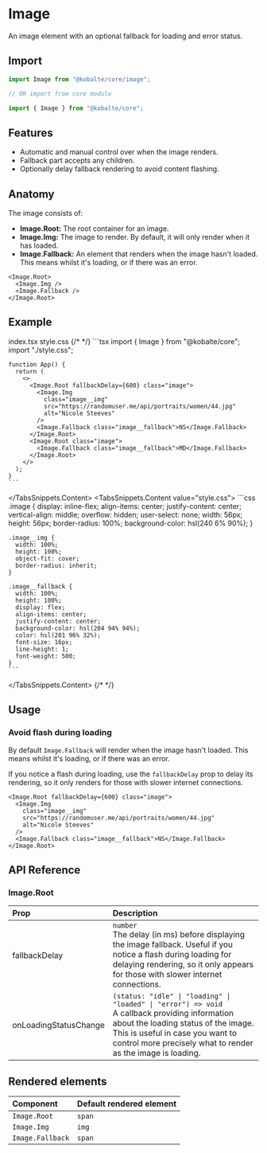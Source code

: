 
# Image

An image element with an optional fallback for loading and error status.

## Import

```ts
import Image from "@kobalte/core/image";

// OR import from core module

import { Image } from "@kobalte/core";
```

## Features

- Automatic and manual control over when the image renders.
- Fallback part accepts any children.
- Optionally delay fallback rendering to avoid content flashing.

## Anatomy

The image consists of:

- **Image.Root:** The root container for an image.
- **Image.Img:** The image to render. By default, it will only render when it has loaded.
- **Image.Fallback:** An element that renders when the image hasn't loaded. This means whilst it's loading, or if there was an error.

```tsx
<Image.Root>
  <Image.Img />
  <Image.Fallback />
</Image.Root>
```

## Example

<Preview>
  <BasicExample />
</Preview>

<TabsSnippets>
  <TabsSnippets.List>
    <TabsSnippets.Trigger value="index.tsx">index.tsx</TabsSnippets.Trigger>
    <TabsSnippets.Trigger value="style.css">style.css</TabsSnippets.Trigger>
  </TabsSnippets.List>
  {/* <!-- prettier-ignore-start -->*/}
  <TabsSnippets.Content value="index.tsx">
    ```tsx
    import { Image } from "@kobalte/core";
    import "./style.css";

    function App() {
      return (
        <>
          <Image.Root fallbackDelay={600} class="image">
            <Image.Img
              class="image__img"
              src="https://randomuser.me/api/portraits/women/44.jpg"
              alt="Nicole Steeves"
            />
            <Image.Fallback class="image__fallback">NS</Image.Fallback>
          </Image.Root>
          <Image.Root class="image">
            <Image.Fallback class="image__fallback">MD</Image.Fallback>
          </Image.Root>
        </>
      );
    }
    ```

  </TabsSnippets.Content>
  <TabsSnippets.Content value="style.css">
    ```css
    .image {
      display: inline-flex;
      align-items: center;
      justify-content: center;
      vertical-align: middle;
      overflow: hidden;
      user-select: none;
      width: 56px;
      height: 56px;
      border-radius: 100%;
      background-color: hsl(240 6% 90%);
    }

    .image__img {
      width: 100%;
      height: 100%;
      object-fit: cover;
      border-radius: inherit;
    }

    .image__fallback {
      width: 100%;
      height: 100%;
      display: flex;
      align-items: center;
      justify-content: center;
      background-color: hsl(204 94% 94%);
      color: hsl(201 96% 32%);
      font-size: 16px;
      line-height: 1;
      font-weight: 500;
    }
    ```

  </TabsSnippets.Content>
  {/* <!-- prettier-ignore-end -->*/}
</TabsSnippets>

## Usage

### Avoid flash during loading

By default `Image.Fallback` will render when the image hasn't loaded. This means whilst it's loading, or if there was an error.

If you notice a flash during loading, use the `fallbackDelay` prop to delay its rendering, so it only renders for those with slower internet connections.

```tsx {0}
<Image.Root fallbackDelay={600} class="image">
  <Image.Img
    class="image__img"
    src="https://randomuser.me/api/portraits/women/44.jpg"
    alt="Nicole Steeves"
  />
  <Image.Fallback class="image__fallback">NS</Image.Fallback>
</Image.Root>
```

## API Reference

### Image.Root

| Prop                  | Description                                                                                                                                                                                                                                    |
| :-------------------- | :--------------------------------------------------------------------------------------------------------------------------------------------------------------------------------------------------------------------------------------------- |
| fallbackDelay         | `number` <br/> The delay (in ms) before displaying the image fallback. Useful if you notice a flash during loading for delaying rendering, so it only appears for those with slower internet connections.                                      |
| onLoadingStatusChange | `(status: "idle" \| "loading" \| "loaded" \| "error") => void` <br/> A callback providing information about the loading status of the image. This is useful in case you want to control more precisely what to render as the image is loading. |

## Rendered elements

| Component        | Default rendered element |
| :--------------- | :----------------------- |
| `Image.Root`     | `span`                   |
| `Image.Img`      | `img`                    |
| `Image.Fallback` | `span`                   |
